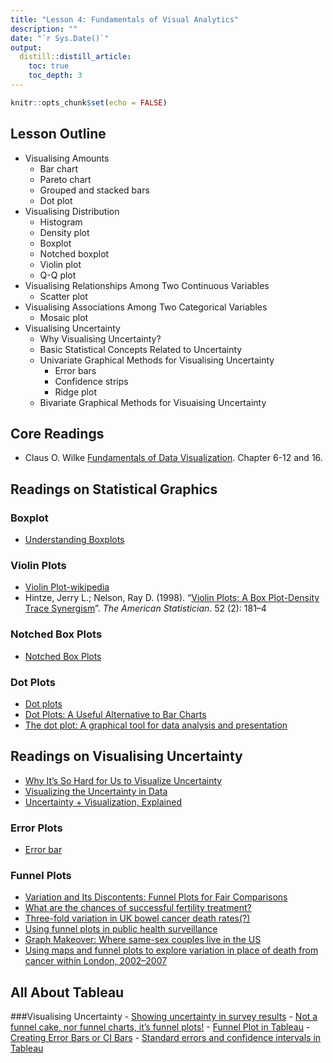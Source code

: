 ```yaml
---
title: "Lesson 4: Fundamentals of Visual Analytics"
description: ""
date: "`r Sys.Date()`"
output:
  distill::distill_article:
    toc: true
    toc_depth: 3
---
```


```r
knitr::opts_chunk$set(echo = FALSE)
```

## Lesson Outline

- Visualising Amounts
    - Bar chart
    - Pareto chart
    - Grouped and stacked bars
    - Dot plot
- Visualising Distribution
    - Histogram
    - Density plot
    - Boxplot
    - Notched boxplot
    - Violin plot
    - Q-Q plot
- Visualising Relationships Among Two Continuous Variables
    - Scatter plot
- Visualising Associations Among Two Categorical Variables
    - Mosaic plot
- Visualising Uncertainty
    - Why Visualising Uncertainty?
    - Basic Statistical Concepts Related to Uncertainty
    - Univariate Graphical Methods for Visualising Uncertainty
        - Error bars
        - Confidence strips
        - Ridge plot
    - Bivariate Graphical Methods for Visuaising Uncertainty

## Core Readings
- Claus O. Wilke [Fundamentals of Data Visualization](https://serialmentor.com/dataviz/). Chapter 6-12 and 16. 

## Readings on Statistical Graphics
### Boxplot
- [Understanding Boxplots](https://towardsdatascience.com/understanding-boxplots-5e2df7bcbd51)

### Violin Plots
- [Violin Plot-wikipedia](https://en.wikipedia.org/wiki/Violin_plot)
- Hintze, Jerry L.; Nelson, Ray D. (1998). "[Violin Plots: A Box Plot-Density Trace Synergism](https://search.proquest.com/openview/dcd68eb137d2d6b08aa23f37e34e0b01/1?pq-origsite=gscholar)". *The American Statistician*. 52 (2): 181–4

### Notched Box Plots
- [Notched Box Plots](https://sites.google.com/site/davidsstatistics/home/notched-box-plots)

### Dot Plots
- [Dot plots](https://search-proquest-com.libproxy.smu.edu.sg/docview/228429978?rfr_id=info%3Axri%2Fsid%3Aprimo)
- [Dot Plots: A Useful Alternative to Bar Charts](http://www.b-eye-network.com/view/2468)
- [ The dot plot: A graphical tool for data analysis and presentation](https://d-nb.info/1151959243/34)

## Readings on Visualising Uncertainty
- [Why It’s So Hard for Us to Visualize Uncertainty](https://hbr.org/2016/11/why-its-so-hard-for-us-to-visualize-uncertainty)
- [Visualizing the Uncertainty in Data](https://flowingdata.com/2018/01/08/visualizing-the-uncertainty-in-data/)
- [Uncertainty + Visualization, Explained](https://medium.com/multiple-views-visualization-research-explained/uncertainty-visualization-explained-67e7a73f031b)

### Error Plots
- [Error bar](https://en.wikipedia.org/wiki/Error_bar)


### Funnel Plots
- [Variation and Its Discontents: Funnel Plots for Fair Comparisons](https://www.perceptualedge.com/articles/visual_business_intelligence/variation_and_its_discontents.pdf)
- [What are the chances of successful fertility treatment?](https://understandinguncertainty.org/fertility)
- [Three-fold variation in UK bowel cancer death rates(?)](https://understandinguncertainty.org/three-fold-variation-uk-bowel-cancer-death-rates)
- [Using funnel plots in public health surveillance](https://pophealthmetrics.biomedcentral.com/articles/10.1186/1478-7954-9-58)
- [Graph Makeover: Where same-sex couples live in the US](https://community.jmp.com/t5/JMP-Blog/Graph-Makeover-Where-same-sex-couples-live-in-the-US/ba-p/30616)
- [Using maps and funnel plots to explore variation in place of death from cancer within London, 2002–2007](https://pdfs.semanticscholar.org/516b/afaccbd9b9bf82c9afdf507121f1a52e3093.pdf)

## All About Tableau
###Visualising Uncertainty
- [Showing uncertainty in survey results](https://www.datarevelations.com/showing-uncertainty.html)
- [Not a funnel cake, nor funnel charts, it’s funnel plots!](http://drawingwithnumbers.artisart.org/?s=Not+a+funnel+cake)
- [Funnel Plot in Tableau](https://www.youtube.com/watch?v=HgYzplb5XAU)
- [Creating Error Bars or CI Bars](https://kb.tableau.com/articles/howto/creating-error-bars)
- [Standard errors and confidence intervals in Tableau](https://www.theinformationlab.co.uk/2019/10/25/standard-errors-and-confidence-intervals-in-tableau/)

